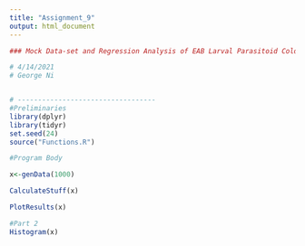```yaml
---
title: "Assignment_9"
output: html_document
---
```


```r

### Mock Data-set and Regression Analysis of EAB Larval Parasitoid Cold Tolerance 

# 4/14/2021
# George Ni 


# ----------------------------------
#Preliminaries 
library(dplyr)
library(tidyr)
set.seed(24)
source("Functions.R")

#Program Body

x<-genData(1000)

CalculateStuff(x)

PlotResults(x)

#Part 2 
Histogram(x)
```

